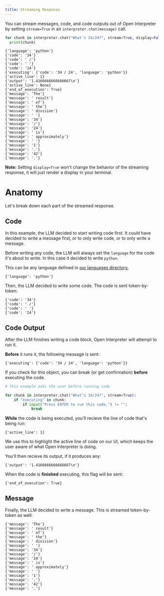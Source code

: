 ```yaml
---
title: Streaming Response
---
```


You can stream messages, code, and code outputs out of Open Interpreter by setting `stream=True` in an `interpreter.chat(message)` call.

```python
for chunk in interpreter.chat("What's 34/24?", stream=True, display=False):
  print(chunk)
```
```
{'language': 'python'}
{'code': '34'}
{'code': ' /'}
{'code': ' '}
{'code': '24'}
{'executing': {'code': '34 / 24', 'language': 'python'}}
{'active_line': 1}
{'output': '1.4166666666666667\n'}
{'active_line': None}
{'end_of_execution': True}
{'message': 'The'}
{'message': ' result'}
{'message': ' of'}
{'message': ' the'}
{'message': ' division'}
{'message': ' '}
{'message': '34'}
{'message': '/'}
{'message': '24'}
{'message': ' is'}
{'message': ' approximately'}
{'message': ' '}
{'message': '1'}
{'message': '.'}
{'message': '42'}
{'message': '.'}
```

**Note:** Setting `display=True` won't change the behavior of the streaming response, it will just render a display in your terminal.

# Anatomy

Let's break down each part of the streamed response.

## Code

In this example, the LLM decided to start writing code first. It could have decided to write a message first, or to only write code, or to only write a message.

Before writing any code, the LLM will always set the `language` for the code it's about to write. In this case it decided to write `python`.

This can be any language defined in [our languages directory.](https://github.com/KillianLucas/open-interpreter/tree/main/interpreter/computer/languages)

```
{'language': 'python'}
```

Then, the LLM decided to write some code. The code is sent token-by-token:

```
{'code': '34'}
{'code': ' /'}
{'code': ' '}
{'code': '24'}
```

## Code Output

After the LLM finishes writing a code block, Open Interpreter will attempt to run it.

**Before** it runs it, the following message is sent:

```
{'executing': {'code': '34 / 24', 'language': 'python'}}
```

If you check for this object, you can break (or get confirmation) **before** executing the code.

```python
# This example asks the user before running code

for chunk in interpreter.chat("What's 34/24?", stream=True):
    if "executing" in chunk:
        if input("Press ENTER to run this code.") != "":
            break
```

**While** the code is being executed, you'll recieve the line of code that's being run:

```
{'active_line': 1}
```

We use this to highlight the active line of code on our UI, which keeps the user aware of what Open Interpreter is doing.

You'll then recieve its output, if it produces any:

```
{'output': '1.4166666666666667\n'}
```

When the code is **finished** executing, this flag will be sent:

```
{'end_of_execution': True}
```

## Message

Finally, the LLM decided to write a message. This is streamed token-by-token as well:

```
{'message': 'The'}
{'message': ' result'}
{'message': ' of'}
{'message': ' the'}
{'message': ' division'}
{'message': ' '}
{'message': '34'}
{'message': '/'}
{'message': '24'}
{'message': ' is'}
{'message': ' approximately'}
{'message': ' '}
{'message': '1'}
{'message': '.'}
{'message': '42'}
{'message': '.'}
```